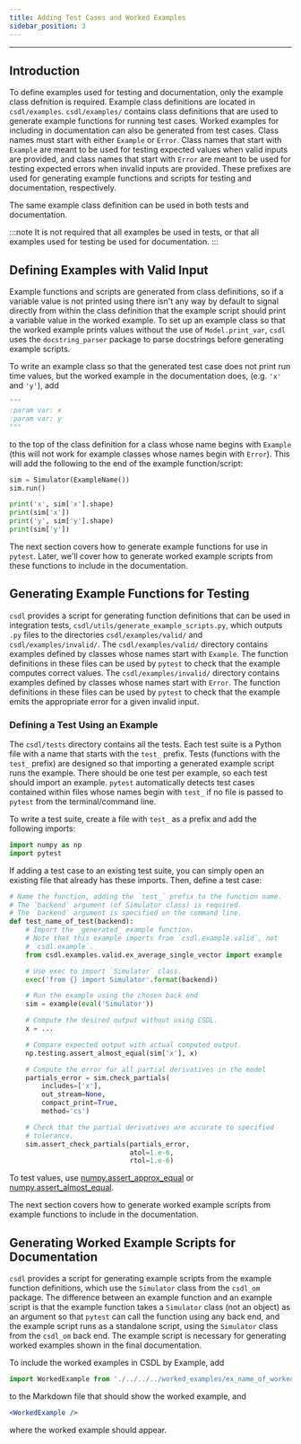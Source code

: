 ```yaml
---
title: Adding Test Cases and Worked Examples
sidebar_position: 3
---
```


------------------------------------------------------------------------

## Introduction

To define examples used for testing and documentation, only the example
class defnition is required.
Example class definitions are located in `csdl/examples`.
`csdl/examples/` contains class definitions that are used to generate
example functions for running test cases.
Worked examples for including in documentation can also be generated
from test cases.
Class names must start with either `Example` or `Error`.
Class names that start with `Example` are meant to be used for testing
expected values when valid inputs are provided, and class names that
start with `Error` are meant to be used for testing expected errors when
invalid inputs are provided.
These prefixes are used for generating example functions and scripts for
testing and documentation, respectively.

The same example class definition can be used in both tests and
documentation.

:::note
It is not required that all examples be used in tests, or that all
examples used for testing be used for documentation.
:::

## Defining Examples with Valid Input

Example functions and scripts are generated from class
definitions, so if a variable value is not printed using
 there isn't any way by default to signal directly from
within the class definition that the example script should print a
variable value in the worked example.
To set up an example class so that the worked example prints values
without the use of `Model.print_var`, `csdl` uses the `docstring_parser`
package to parse docstrings before generating example scripts.

To write an example class so that the generated test case does not print
run time values, but the worked example in the documentation does, (e.g.
`'x'` and `'y'`), add

```py
"""
:param var: x
:param var: y
"""
```

to the top of the class definition for a class whose name begins with
`Example` (this will not work for example classes whose names begin with
`Error`).
This will add the following to the end of the example function/script:

```py
sim = Simulator(ExampleName())
sim.run()

print('x', sim['x'].shape)
print(sim['x'])
print('y', sim['y'].shape)
print(sim['y'])
```

The next section covers how to generate example functions for use in
`pytest`.
Later, we'll cover how to generate worked example scripts from these
functions to include in the documentation.

## Generating Example Functions for Testing

`csdl` provides a script for generating function definitions that can be
used in integration tests, `csdl/utils/generate_example_scripts.py`,
which outputs `.py` files to the directories `csdl/examples/valid/` and
`csdl/examples/invalid/`.
The `csdl/examples/valid/` directory contains examples defined by
classes whose names start with `Example`.
The function definitions in these files can be used by `pytest` to check
that the example computes correct values.
The `csdl/examples/invalid/` directory contains examples defined by
classes whose names start with `Error`.
The function definitions in these files can be used by `pytest` to check
that the example emits the appropriate error for a given invalid input.

### Defining a Test Using an Example

The `csdl/tests` directory contains all the tests.
Each test suite is a Python file with a name that starts with the
`test_` prefix.
Tests (functions with the `test_` prefix) are designed so that importing
a generated example script runs the example.
There should be one test per example, so each test should import an
example.
`pytest` automatically detects test cases contained within files whose
names begin with `test_` if no file is passed to `pytest` from the
terminal/command line.

To write a test suite, create a file with `test_` as a prefix and add
the following imports:

```py
import numpy as np
import pytest
```

If adding a test case to an existing test suite, you can simply open an
existing file that already has these imports.
Then, define a test case:

```py
# Name the function, adding the `test_` prefix to the function name.
# The `backend` argument (of Simulator class) is required.
# The `backend` argument is specified on the command line.
def test_name_of_test(backend):
    # Import the _generated_ example function.
    # Note that this example imports from `csdl.example.valid`, not
    # `csdl.example`.
    from csdl.examples.valid.ex_average_single_vector import example

    # Use exec to import `Simulator` class.
    exec('from {} import Simulator'.format(backend))

    # Run the example using the chosen back end
    sim = example(eval('Simulator'))

    # Compute the desired output without using CSDL.
    x = ...

    # Compare expected output with actual computed output.
    np.testing.assert_almost_equal(sim['x'], x)

    # Compute the error for all partial derivatives in the model
    partials_error = sim.check_partials(
        includes=['x'],
        out_stream=None,
        compact_print=True,
        method='cs')

    # Check that the partial derivatives are accurate to specified
    # tolerance.
    sim.assert_check_partials(partials_error,
                              atol=1.e-6,
                              rtol=1.e-6)
```

To test values, use
[numpy.assert_approx_equal](https://numpy.org/doc/stable/reference/generated/numpy.testing.assert_approx_equal.html)
or
[numpy.assert_almost_equal](https://numpy.org/doc/stable/reference/generated/numpy.testing.assert_almost_equal.html).

The next section covers  how to generate worked example scripts from
example functions to include in the documentation.

## Generating Worked Example Scripts for Documentation

`csdl` provides a script for generating example scripts from the
example function definitions, which use the `Simulator` class from the
`csdl_om` package.
The difference between an example function and an example script is that
the example function takes a `Simulator` class (not an object) as an
argument so that `pytest` can call the function using any back end, and
the example script runs as a standalone script, using the `Simulator`
class from the `csdl_om` back end.
The example script is necessary for generating worked examples shown
in the final documentation.

To include the worked examples in CSDL by Example, add

```jsx
import WorkedExample from './../../../worked_examples/ex_name_of_worked_example_file.mdx';
```

to the Markdown file that should show the worked example, and

```jsx
<WorkedExample />
```

where the worked example should appear.
